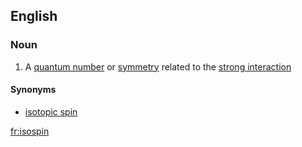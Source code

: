 ==English==

===Noun===
{{wikipedia}}
{{en-noun}}

#{{physics}} A [[quantum number]] or [[symmetry]] related to the [[strong interaction]]

====Synonyms====
*[[isotopic spin]]

[[fr:isospin]]